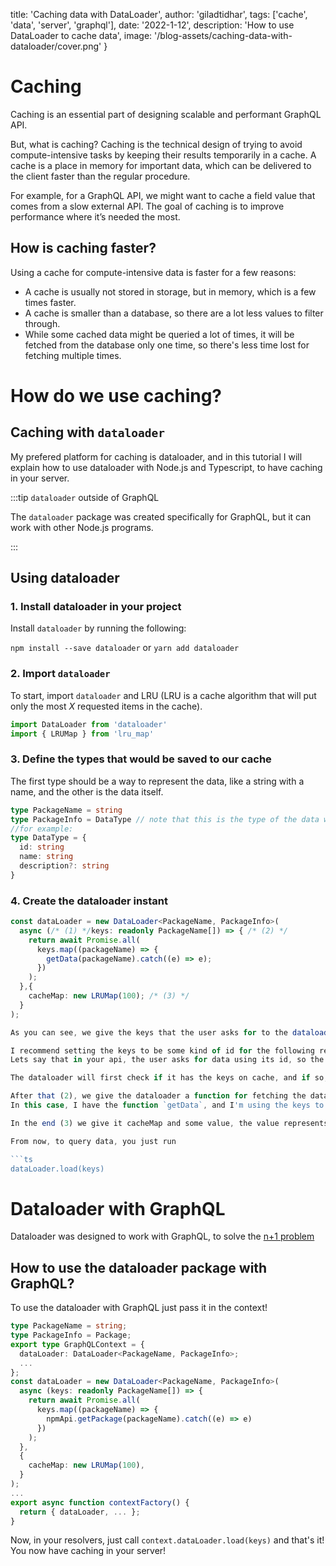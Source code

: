   title: 'Caching data with DataLoader',
  author: 'giladtidhar',
  tags: ['cache', 'data', 'server', 'graphql'],
  date: '2022-1-12',
  description: 'How to use DataLoader to cache data',
  image: '/blog-assets/caching-data-with-dataloader/cover.png'
}

# Caching

Caching is an essential part of designing scalable and performant GraphQL API.

But, what is caching?
Caching is the technical design of trying to avoid compute-intensive tasks by keeping their results temporarily in a cache.
A cache is a place in memory for important data, which can be delivered to the client faster than the regular procedure.

For example, for a GraphQL API, we might want to cache a field value that comes from a slow external API.
The goal of caching is to improve performance where it’s needed the most.

## How is caching faster?

Using a cache for compute-intensive data is faster for a few reasons:

- A cache is usually not stored in storage, but in memory, which is a few times faster.
- A cache is smaller than a database, so there are a lot less values to filter through.
- While some cached data might be queried a lot of times, it will be fetched from the database only one time, so there's less time lost for fetching multiple times.

# How do we use caching?

## Caching with `dataloader`

My prefered platform for caching is dataloader, and in this tutorial I will explain how to use dataloader with Node.js and Typescript, to have caching in your server.

:::tip `dataloader` outside of GraphQL 

The `dataloader` package was created specifically for GraphQL, but it can work with other Node.js programs.

:::
## Using dataloader

### 1. Install dataloader in your project

Install `dataloader` by running the following:

`npm install --save dataloader` or `yarn add dataloader`

### 2. Import `dataloader`

To start, import `dataloader` and LRU (LRU is a cache algorithm that will put only the most _X_ requested items in the cache).

```ts
import DataLoader from 'dataloader'
import { LRUMap } from 'lru_map'
```

### 3. Define the types that would be saved to our cache

The first type should be a way to represent the data, like a string with a name, and the other is the data itself.

```ts
type PackageName = string
type PackageInfo = DataType // note that this is the type of the data we represent.
//for example:
type DataType = {
  id: string
  name: string
  description?: string
}
```

### 4. Create the dataloader instant

```ts
const dataLoader = new DataLoader<PackageName, PackageInfo>(
  async (/* (1) */keys: readonly PackageName[]) => { /* (2) */
    return await Promise.all(
      keys.map((packageName) => {
        getData(packageName).catch((e) => e);
      })
    );
  },{
    cacheMap: new LRUMap(100); /* (3) */
  }
);

As you can see, we give the keys that the user asks for to the dataloader (1).

I recommend setting the keys to be some kind of id for the following reason:  
Lets say that in your api, the user asks for data using its id, so the user will fetch with `id:"something"`, you could just pass the id as the key, instead of changing it.

The dataloader will first check if it has the keys on cache, and if so, it would return the data, without going through the database.

After that (2), we give the dataloader a function for fetching the data, in case it doesn't have it in the cache.  
In this case, I have the function `getData`, and I'm using the keys to "get data" from my database.

In the end (3) we give it cacheMap and some value, the value represents how many queries dataloader will cache, in this case, after a 100 values, it will delete the first value to make space for the 101th value.

From now, to query data, you just run

```ts
dataLoader.load(keys)
```

# Dataloader with GraphQL

Dataloader was designed to work with GraphQL, to solve the [n+1 problem](https://medium.com/the-marcy-lab-school/what-is-the-n-1-problem-in-graphql-dd4921cb3c1a)

## How to use the dataloader package with GraphQL?

To use the dataloader with GraphQL just pass it in the context!

```ts
type PackageName = string;
type PackageInfo = Package;
export type GraphQLContext = {
  dataLoader: DataLoader<PackageName, PackageInfo>;
  ...
};
const dataLoader = new DataLoader<PackageName, PackageInfo>(
  async (keys: readonly PackageName[]) => {
    return await Promise.all(
      keys.map((packageName) => {
        npmApi.getPackage(packageName).catch((e) => e)
      })
    );
  },
  {
    cacheMap: new LRUMap(100),
  }
);
...
export async function contextFactory() {
  return { dataLoader, ... };
}
```

Now, in your resolvers, just call `context.dataLoader.load(keys)` and that's it! You now have caching in your server!
